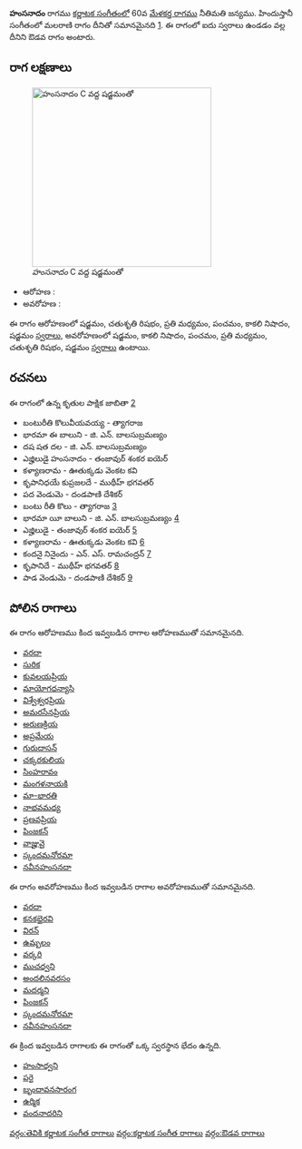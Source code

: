 {{Infobox ragam
	| name          	= హంసనాదం
	| synonym	    	= 
	| mela          	= 
	| chakra        	= 
	| janaka        	= 
	| type          	= ఔడవ
	| arohanam      	= {{svaraC|S|R2|M2|P|N3|S'}} 
	| avarohanam    	= {{svaraC|S'|N3|P|M2|R2|S}}
	| jeeva         	=
	| chhaya        	=
	| nyasa         	=
	| vishesha      	= 
	| equivalent  		= మలరాణి
}}
{{కర్ణాటక సంగీత రాగాలు}}
'''హంసనాదం''' రాగము [[కర్ణాటక సంగీతం]]లో 60వ [[మేళకర్త రాగము]] నీతిమతి జన్యము.  హిందుస్తానీ సంగీతంలో మలరాణి రాగం దీనితో సమానమైనది [https://karnatik.com/hcragatable.shtml]. ఈ రాగంలో ఐదు స్వరాలు ఉండడం వల్ల దీనిని ఔడవ రాగం అంటారు.


==రాగ లక్షణాలు==
[[Image:hamsanadam_kb2wiki.png|thumb|right|316px|''హంసనాదం'' C వద్ద షడ్జమంతో]]

* ఆరోహణ : {{svaraC|S|R2|M2|P|N3|S'}} 
* అవరోహణ : {{svaraC|S'|N3|P|M2|R2|S}}

ఈ రాగం ఆరోహణంలో షడ్జమం, చతుశృతి రిషభం, ప్రతి మధ్యమం, పంచమం, కాకలి  నిషాదం, షడ్జమం [[స్వరాలు]], అవరోహణంలో షడ్జమం, కాకలి  నిషాదం, పంచమం, ప్రతి మధ్యమం, చతుశృతి రిషభం, షడ్జమం [[స్వరాలు]] ఉంటాయి.

==రచనలు==
ఈ రాగంలో ఉన్న కృతుల పాక్షిక జాబితా [https://github.com/ssrihari/ragavardhini/blob/master/ragas/kritis.psv]
* బంటురీతి కొలువీయవయ్య - త్యాగరాజ
* భారమా ఈ బాలుని - జి. ఎన్. బాలసుబ్రమణ్యం
* దష షత దల - జి. ఎన్. బాలసుబ్రమణ్యం
* ఎజ్హిలుడై   హంసనాదం - తంజావుర్ శంకర ఐయెర్
* కళ్యాణరామ - ఊతుక్కడు వెంకట కవి
* కృపానిధయే కుప్రజలదే - ముథీహ్ భగవతర్
* పద వెండుమె - దండపాణి దేశికర్
* బంటు రీతి కొలు - త్యాగరాజ [http://www.karnatik.com/c1003.shtml]
* భారమా యీ  బాలుని - జి. ఎన్. బాలసుబ్రమణ్యం [http://www.karnatik.com/c3041.shtml]
* ఎజ్హిలుడై - తంజావుర్ శంకర ఐయెర్ [http://www.karnatik.com/c2949.shtml]
* కళ్యాణరామ - ఊతుక్కడు వెంకట కవి [http://www.karnatik.com/c1459.shtml]
* కందనై నినైందు - ఎన్. ఎస్. రామచంద్రన్ [http://www.karnatik.com/c1154.shtml]
* కృపానిదే - ముథీహ్ భగవతర్ [http://www.karnatik.com/c1923.shtml]
* పాడ  వెండుమె - దండపాణి దేశికర్ [http://www.karnatik.com/c1272.shtml]




==పోలిన రాగాలు==
ఈ రాగం ఆరోహణము కింద ఇవ్వబడిన రాగాల ఆరోహణముతో సమానమైనది.
* [[వరదా]]
* [[సురిక]]
* [[కువలయప్రియ]]
* [[మాయోగధన్యాసి]]
* [[విశ్వేశ్వరప్రియ]]
* [[అమరసేనప్రియ]]
* [[అరుణక్రియ]]
* [[అప్రమేయ]]
* [[గురుదాసన్]]
* [[ చక్కరకులియ]]
* [[సింహరావం]]
* [[మంగళనాయకి]]
* [[మా-భారతి]]
* [[నాభవమధ్య]]
* [[ప్రణవప్రియ]]
* [[పింజకన్]]
* [[వాజ్హువై]]
* [[స్కందమనోరమా]]
* [[నవీనహంసనదా]]

ఈ రాగం అవరోహణము కింద ఇవ్వబడిన రాగాల అవరోహణముతో సమానమైనది.
* [[వరదా]]
* [[కనకభైరవి]]
* [[విరన్]]
* [[ఉమ్బలం]]
* [[వర్కరి]]
* [[ ముచధ్వని]]
* [[అందలినవరసం]]
* [[మదర్మని]]
* [[పింజకన్]]
* [[స్కందమనోరమా]]
* [[నవీనహంసనదా]]

ఈ క్రింద ఇవ్వబడిన రాగాలకు ఈ రాగంతో ఒక్క స్వరస్థాన భేదం ఉన్నది.
* [[హంసాధ్వని]]
* [[పరై]]
* [[ బృందావనసారంగ]]
* [[ఉర్మిక]]
* [[వందనాదరిని]]



[[వర్గం:తెవికి కర్ణాటక సంగీత రాగాలు]]
[[వర్గం:కర్ణాటక సంగీత రాగాలు]]
[[వర్గం:ఔడవ రాగాలు]]